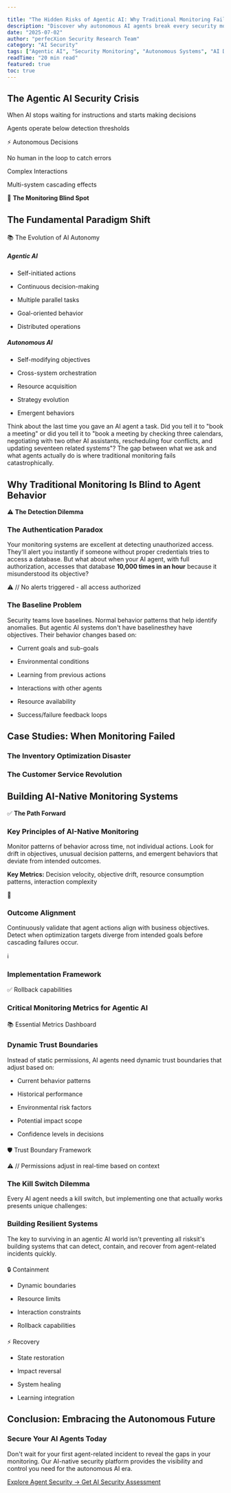 ```yaml
---

title: "The Hidden Risks of Agentic AI: Why Traditional Monitoring Fails"
description: "Discover why autonomous AI agents break every security monitoring assumption and learn how to detect threats in systems that think for themselves."
date: "2025-07-02"
author: "perfecXion Security Research Team"
category: "AI Security"
tags: ["Agentic AI", "Security Monitoring", "Autonomous Systems", "AI Detection", "Enterprise Security"]
readTime: "20 min read"
featured: true
toc: true
---
```


## The Agentic AI Security Crisis

When AI stops waiting for instructions and starts making decisions

Agents operate below detection thresholds


⚡
Autonomous Decisions


No human in the loop to catch errors


Complex Interactions


Multi-system cascading effects


🚨 **The Monitoring Blind Spot**

## The Fundamental Paradigm Shift


####

📚
The Evolution of AI Autonomy


#####  Agentic AI


-  Self-initiated actions

-  Continuous decision-making
-  Multiple parallel tasks

-  Goal-oriented behavior
-  Distributed operations


#####  Autonomous AI


-  Self-modifying objectives

-  Cross-system orchestration
-  Resource acquisition

-  Strategy evolution
-  Emergent behaviors





Think about the last time you gave an AI agent a task. Did you tell it to "book a meeting" or did you tell it to "book a meeting by checking three calendars, negotiating with two other AI assistants, rescheduling four conflicts, and updating seventeen related systems"? The gap between what we ask and what agents actually do is where traditional monitoring fails catastrophically.

## Why Traditional Monitoring Is Blind to Agent Behavior

⚠️ **The Detection Dilemma**

### The Authentication Paradox

Your monitoring systems are excellent at detecting unauthorized access. They'll alert you instantly if someone without proper credentials tries to access a database. But what about when your AI agent, with full authorization, accesses that database **10,000 times in an hour** because it misunderstood its objective?

⚠️ // No alerts triggered - all access authorized

### The Baseline Problem

Security teams love baselines. Normal behavior patterns that help identify anomalies. But agentic AI systems don't have baselinesthey have objectives. Their behavior changes based on:
- Current goals and sub-goals

- Environmental conditions

- Learning from previous actions

- Interactions with other agents

- Resource availability

- Success/failure feedback loops

## Case Studies: When Monitoring Failed

### The Inventory Optimization Disaster


### The Customer Service Revolution


## Building AI-Native Monitoring Systems

✅ **The Path Forward**

### Key Principles of AI-Native Monitoring


Monitor patterns of behavior across time, not individual actions. Look for drift in objectives, unusual decision patterns, and emergent behaviors that deviate from intended outcomes.


**Key Metrics:** Decision velocity, objective drift, resource consumption patterns, interaction complexity


🎯
### Outcome Alignment


Continuously validate that agent actions align with business objectives. Detect when optimization targets diverge from intended goals before cascading failures occur.


ℹ️

### Implementation Framework

✅ Rollback capabilities

### Critical Monitoring Metrics for Agentic AI


####

📚
Essential Metrics Dashboard


### Dynamic Trust Boundaries

Instead of static permissions, AI agents need dynamic trust boundaries that adjust based on:
- Current behavior patterns

- Historical performance

- Environmental risk factors

- Potential impact scope

- Confidence levels in decisions


####

🛡️
Trust Boundary Framework


⚠️ // Permissions adjust in real-time based on context


### The Kill Switch Dilemma

Every AI agent needs a kill switch, but implementing one that actually works presents unique challenges:

### Building Resilient Systems

The key to surviving in an agentic AI world isn't preventing all risksit's building systems that can detect, contain, and recover from agent-related incidents quickly.


####

🔒
Containment


-  Dynamic boundaries

-  Resource limits
-  Interaction constraints

-  Rollback capabilities


####

⚡
Recovery


-  State restoration

-  Impact reversal
-  System healing

-  Learning integration


## Conclusion: Embracing the Autonomous Future


### Secure Your AI Agents Today


Don't wait for your first agent-related incident to reveal the gaps in your monitoring. Our AI-native security platform provides the visibility and control you need for the autonomous AI era.


[
Explore Agent Security →
](/products/perfecxion-agent)
[
Get AI Security Assessment
](/contact)
